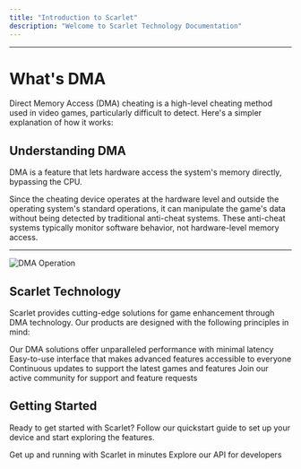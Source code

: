 ```yaml
---
title: "Introduction to Scarlet"
description: "Welcome to Scarlet Technology Documentation"
---
```

***
# What's DMA

Direct Memory Access (DMA) cheating is a high-level cheating method used in video games, particularly difficult to detect. Here's a simpler explanation of how it works:

## Understanding DMA

DMA is a feature that lets hardware access the system's memory directly, bypassing the CPU.

Since the cheating device operates at the hardware level and outside the operating system's standard operations, it can manipulate the game's data without being detected by traditional anti-cheat systems. These anti-cheat systems typically monitor software behavior, not hardware-level memory access.

---

![DMA Operation](/images/dma-operation-01.png)

## Scarlet Technology

Scarlet provides cutting-edge solutions for game enhancement through DMA technology. Our products are designed with the following principles in mind:

<CardGroup cols={2}>
  <Card title="High Performance" icon="bolt" href="/quickstart">
    Our DMA solutions offer unparalleled performance with minimal latency
  </Card>

  <Card title="User-Friendly Interface" icon="user" href="/development">
    Easy-to-use interface that makes advanced features accessible to everyone
  </Card>

  <Card title="Regular Updates" icon="arrows-rotate" href="/essentials/markdown">
    Continuous updates to support the latest games and features
  </Card>

  <Card title="Community Support" icon="users" href="https://discord.gg/scarlet">
    Join our active community for support and feature requests
  </Card>
</CardGroup>

## Getting Started

Ready to get started with Scarlet? Follow our quickstart guide to set up your device and start exploring the features.

<CardGroup cols={2}>
  <Card title="Quickstart Guide" icon="play" href="/quickstart">
    Get up and running with Scarlet in minutes
  </Card>

  <Card title="API Documentation" icon="code" href="/api-reference/introduction">
    Explore our API for developers
  </Card>
</CardGroup>